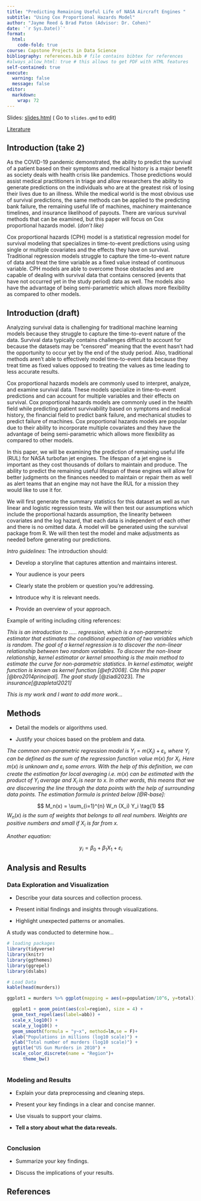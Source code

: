 ```yaml
---
title: "Predicting Remaining Useful Life of NASA Aircraft Engines "
subtitle: "Using Cox Proportional Hazards Model"
author: "Jayme Reed & Brad Paton (Advisor: Dr. Cohen)"
date: '`r Sys.Date()`'
format:
  html:
    code-fold: true
course: Capstone Projects in Data Science
bibliography: references.bib # file contains bibtex for references
#always_allow_html: true # this allows to get PDF with HTML features
self-contained: true
execute: 
  warning: false
  message: false
editor: 
  markdown: 
    wrap: 72
---
```


Slides: [slides.html](slides.html){target="_blank"} ( Go to `slides.qmd`
to edit)

[Literature](articleSummaries.html)

## Introduction (take 2)

As the COVID-19 pandemic demonstrated, the ability to predict the
survival of a patient based on their symptoms and medical history is a
major benefit as society deals with health crisis like pandemics. Those
predictions would assist medical practitioners in triage and allow
researchers the ability to generate predictions on the individuals who
are at the greatest risk of losing their lives due to an illness. While
the medical world is the most obvious use of survival predictions, the
same methods can be applied to the predicting bank failure, the
remaining useful life of machines, machinery maintenance timelines, and
insurance likelihood of payouts. There are various survival methods that
can be examined, but this paper will focus on Cox proportional hazards
model. (*don't like)*

Cox proportional hazards (CPH) model is a statistical regression model
for survival modeling that specializes in time-to-event predictions
using using single or multiple covariates and the effects they have on
survival. Traditional regression models struggle to capture the
time-to-event nature of data and treat the time variable as a fixed
value instead of continuous variable. CPH models are able to overcome
those obstacles and are capable of dealing with survival data that
contains censored (events that have not occurred yet in the study
period) data as well. The models also have the advantage of being
semi-parametric which allows more flexibility as compared to other
models.

## Introduction (draft)

Analyzing survival data is challenging for traditional machine learning
models because they struggle to capture the time-to-event nature of the
data. Survival data typically contains challenges difficult to account
for because the datasets may be “censored” meaning that the event hasn’t
had the opportunity to occur yet by the end of the study period. Also,
traditional methods aren’t able to effectively model time-to-event data
because they treat time as fixed values opposed to treating the values
as time leading to less accurate results.

Cox proportional hazards models are commonly used to interpret, analyze,
and examine survival data. These models specialize in time-to-event
predictions and can account for multiple variables and their effects on
survival. Cox proportional hazards models are commonly used in the
health field while predicting patient survivability based on symptoms
and medical history, the financial field to predict bank failure, and
mechanical studies to predict failure of machines. Cox proportional
hazards models are popular due to their ability to incorporate multiple
covariates and they have the advantage of being semi-parametric which
allows more flexibility as compared to other models.

In this paper, we will be examining the prediction of remaining useful
life (RUL) for NASA turbofan jet engines. The lifespan of a jet engine
is important as they cost thousands of dollars to maintain and produce.
The ability to predict the remaining useful lifespan of these engines
will allow for better judgments on the finances needed to maintain or
repair them as well as alert teams that an engine may not have the RUL
for a mission they would like to use it for.

We will first generate the summary statistics for this dataset as well
as run linear and logistic regression tests. We will then test our
assumptions which include the proportional hazards assumption, the
linearity between covariates and the log hazard, that each data is
independent of each other and there is no omitted data. A model will be
generated using the survival package from R. We will then test the model
and make adjustments as needed before generating our predictions.

*Intro guidelines:* The introduction should:

-   Develop a storyline that captures attention and maintains interest.

-   Your audience is your peers

-   Clearly state the problem or question you're addressing.

<!-- -->

-   Introduce why it is relevant needs.

-   Provide an overview of your approach.

Example of writing including citing references:

*This is an introduction to ..... regression, which is a non-parametric
estimator that estimates the conditional expectation of two variables
which is random. The goal of a kernel regression is to discover the
non-linear relationship between two random variables. To discover the
non-linear relationship, kernel estimator or kernel smoothing is the
main method to estimate the curve for non-parametric statistics. In
kernel estimator, weight function is known as kernel function
[@efr2008]. Cite this paper [@bro2014principal]. The goat study*
[@ziadi2023]*. The insurance[@zapletal2021]*

*This is my work and I want to add more work...*

## Methods

-   Detail the models or algorithms used.

-   Justify your choices based on the problem and data.

*The common non-parametric regression model is*
$Y_i = m(X_i) + \varepsilon_i$*, where* $Y_i$ *can be defined as the sum
of the regression function value* $m(x)$ *for* $X_i$*. Here* $m(x)$ *is
unknown and* $\varepsilon_i$ *some errors. With the help of this
definition, we can create the estimation for local averaging i.e.*
$m(x)$ *can be estimated with the product of* $Y_i$ *average and* $X_i$
*is near to* $x$*. In other words, this means that we are discovering
the line through the data points with the help of surrounding data
points. The estimation formula is printed below [@R-base]:*

$$
M_n(x) = \sum_{i=1}^{n} W_n (X_i) Y_i  \tag{1}
$$$W_n(x)$ *is the sum of weights that belongs to all real numbers.
Weights are positive numbers and small if* $X_i$ *is far from* $x$*.*

*Another equation:*

$$
y_i = \beta_0 + \beta_1 X_1 +\varepsilon_i
$$

## Analysis and Results

### Data Exploration and Visualization

-   Describe your data sources and collection process.

-   Present initial findings and insights through visualizations.

-   Highlight unexpected patterns or anomalies.

A study was conducted to determine how...

```r
# loading packages 
library(tidyverse)
library(knitr)
library(ggthemes)
library(ggrepel)
library(dslabs)
```

```r
# Load Data
kable(head(murders))

ggplot1 = murders %>% ggplot(mapping = aes(x=population/10^6, y=total)) 

  ggplot1 + geom_point(aes(col=region), size = 4) +
  geom_text_repel(aes(label=abb)) +
  scale_x_log10() +
  scale_y_log10() +
  geom_smooth(formula = "y~x", method=lm,se = F)+
  xlab("Populations in millions (log10 scale)") + 
  ylab("Total number of murders (log10 scale)") +
  ggtitle("US Gun Murders in 2010") +
  scale_color_discrete(name = "Region")+
      theme_bw()
  

```

### Modeling and Results

-   Explain your data preprocessing and cleaning steps.

-   Present your key findings in a clear and concise manner.

-   Use visuals to support your claims.

-   **Tell a story about what the data reveals.**

```r

```

### Conclusion

-   Summarize your key findings.

-   Discuss the implications of your results.

## References
